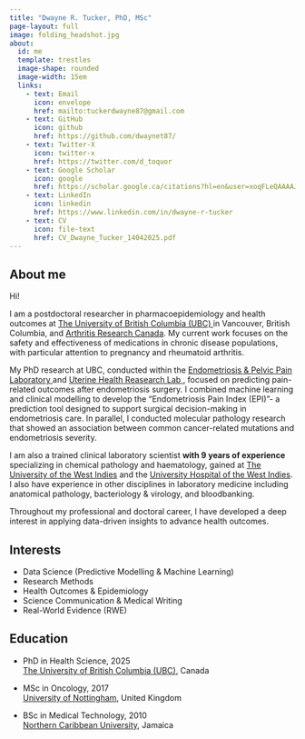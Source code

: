 ```yaml
---
title: "Dwayne R. Tucker, PhD, MSc"
page-layout: full
image: folding_headshot.jpg
about:
  id: me
  template: trestles
  image-shape: rounded
  image-width: 15em
  links: 
    - text: Email
      icon: envelope
      href: mailto:tuckerdwayne87@gmail.com
    - text: GitHub
      icon: github
      href: https://github.com/dwaynet87/
    - text: Twitter-X
      icon: twitter-x
      href: https://twitter.com/d_toquor
    - text: Google Scholar
      icon: google
      href: https://scholar.google.ca/citations?hl=en&user=xoqFLeQAAAAJ
    - text: LinkedIn
      icon: linkedin
      href: https://www.linkedin.com/in/dwayne-r-tucker
    - text: CV
      icon: file-text
      href: CV_Dwayne_Tucker_14042025.pdf
---
```


:::{#me}
## About me
Hi!

I am a postdoctoral researcher in pharmacoepidemiology and health outcomes at <a href="https://www.ubc.ca"> The University of British Columbia (UBC) </a> in Vancouver, British Columbia, and <a href="https://www.arthritisresearch.ca/"> Arthritis Research Canada</a>. My current work focuses on the safety and effectiveness of medications in chronic disease populations, with particular attention to pregnancy and rheumatoid arthritis.

My PhD research at UBC, conducted within the <a href="https://yonglab.med.ubc.ca"> Endometriosis & Pelvic Pain Laboratory </a> and <a href="https://uterinehealth.ca"> Uterine Health Reasearch Lab </a>, focused on predicting pain-related outcomes after endometriosis surgery. I combined machine learning and clinical modelling to develop the "Endometriosis Pain Index (EPI)"- a prediction tool designed to support surgical decision-making in endometriosis care. In parallel, I conducted molecular pathology research that showed an association between common cancer-related mutations and endometriosis severity. 

I am also a trained clinical laboratory scientist **with 9 years of experience** specializing in chemical pathology and haematology, gained at <a href="https://www.uwi.edu">The University of the West Indies</a> and the <a href="https://uhwi.gov.jm">University Hospital of the West Indies</a>. I also have experience in other disciplines in laboratory medicine including anatomical pathology, bacteriology & virology, and bloodbanking.


Throughout my professional and doctoral career, I have developed a deep interest in applying data-driven insights to advance health outcomes.

## Interests
* Data Science (Predictive Modelling & Machine Learning)
* Research Methods
* Health Outcomes & Epidemiology
* Science Communication & Medical Writing
* Real-World Evidence (RWE)


## Education
* PhD in Health Science, 2025<br>[The University of British Columbia (UBC)](https://www.ubc.ca), Canada 
&nbsp;

* MSc in Oncology, 2017<br>[University of Nottingham](https://www.nottingham.ac.uk), United Kingdom
* BSc in Medical Technology, 2010<br>[Northern Caribbean University](https://www.ncu.edu.jm/), Jamaica

:::


